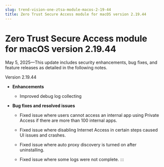 ```yaml
---
slug: trend-vision-one-ztsa-module-macos-2-19-44
title: Zero Trust Secure Access module for macOS version 2.19.44
---
```

# Zero Trust Secure Access module for macOS version 2.19.44

May 5, 2025—This update includes security enhancements, bug fixes, and feature releases as detailed in the following notes.

Version 2.19.44

- **Enhancements**

  - Improved debug log collecting

- **Bug fixes and resolved issues**

  - Fixed issue where users cannot access an internal app using Private Access if there are more than 100 internal apps.

  - Fixed issue where disabling Internet Access in certain steps caused UI issues and crashes.

  - Fixed issue where auto proxy discovery is turned on after uninstalling.

  - Fixed issue where some logs were not complete.
:::
